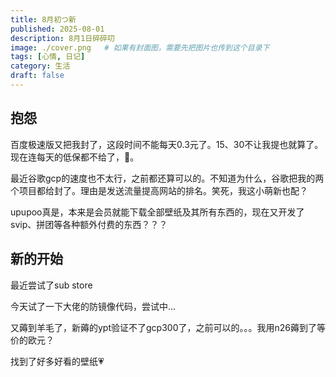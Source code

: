 ```yaml
---
title: 8月初つ新
published: 2025-08-01
description: 8月1日碎碎叨
image: ./cover.png   # 如果有封面图，需要先把图片也传到这个目录下
tags: [心情, 日记]
category: 生活
draft: false
---
```

 ## 抱怨

百度极速版又把我封了，这段时间不能每天0.3元了。15、30不让我提也就算了。现在连每天的低保都不给了，🥲。

最近谷歌gcp的速度也不太行，之前都还算可以的。不知道为什么，谷歌把我的两个项目都给封了。理由是发送流量提高网站的排名。笑死，我这小萌新也配？

upupoo真是，本来是会员就能下载全部壁纸及其所有东西的，现在又开发了svip、拼团等各种额外付费的东西？？？






 ## 新的开始

 最近尝试了sub store

 今天试了一下大佬的防镜像代码，尝试中...

 又薅到羊毛了，新薅的ypt验证不了gcp300了，之前可以的。。。我用n26薅到了等价的欧元？

 找到了好多好看的壁纸💗